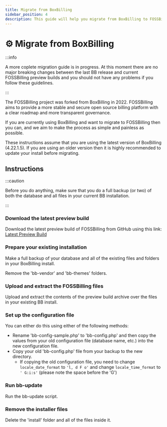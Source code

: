 ```yaml
---
title: Migrate from BoxBilling
sidebar_position: 4
description: This guide will help you migrate from BoxBilling to FOSSBilling
---
```


# :gear: Migrate from BoxBilling

:::info

A more coplete migration guide is in progress. At this moment there are no major breaking changes between the last BB release and current FOSSBilling preview builds and you should not have any problems if you follow these guidelines.

:::

The FOSSBilling project was forked from BoxBilling in 2022. FOSSBilling aims to provide a more stable and secure open source billing platform with a clear roadmap and more transparent governance. 

If you are currently using BoxBilling and want to migrate to FOSSBilling then you can, and we aim to make the process as simple and painless as possible.

These instructions assume that you are using the latest version of BoxBilling (4.22.1.5). If you are using an older version then it is highly recommended to update your install before migrating. 

## Instructions

:::caution

Before you do anything, make sure that you do a full backup (or two) of both the database and all files in your current BB installation. 

:::

### Download the latest preview build

Download the latest preview build of FOSSBilling from GitHub using this link: [Latest Preview Build](https://fossbilling.org/downloads/preview)

### Prepare your existing installation

Make a full backup of your database and all of the existing files and folders in your BoxBilling install. 

Remove the 'bb-vendor' and 'bb-themes' folders.

### Upload and extract the FOSSBilling files

Upload and extract the contents of the preview build archive over the files in your existing BB install. 

### Set up the configuration file

You can either do this using either of the following methods:

* Rename 'bb-config-sample.php' to 'bb-config.php' and then copy the values from your old configuration file (database name, etc.) into the new configuration file. 
* Copy your old 'bb-config.php' file from your backup to the new directory.
  * If copying the old configuration file, you need to change `locale_date_format` to `'l, d F o'` and change `locale_time_format` to `' G:i:s'` (please note the space before the 'G')

### Run bb-update

Run the bb-update script.

### Remove the installer files

Delete the 'install' folder and all of the files inside it. 
